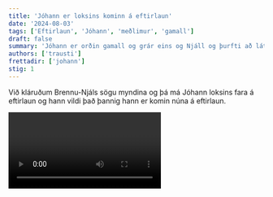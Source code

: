 ```yaml
---
title: 'Jóhann er loksins kominn á eftirlaun'
date: '2024-08-03'
tags: ['Eftirlaun', 'Jóhann', 'meðlimur', 'gamall']
draft: false
summary: 'Jóhann er orðin gamall og grár eins og Njáll og þurfti að láta af sig störfum'
authors: ['trausti']
frettadir: ['johann']
stig: 1
---
```



Við kláruðum Brennu-Njáls sögu myndina og þá má Jóhann loksins fara á eftirlaun og hann vildi það þannig hann er komin núna á eftirlaun.


<Video id="nRAxPb4eLnM" />